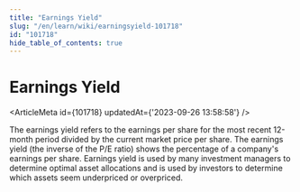 ```yaml
---
title: "Earnings Yield"
slug: "/en/learn/wiki/earningsyield-101718"
id: "101718"
hide_table_of_contents: true
---
```



# Earnings Yield

<ArticleMeta id={101718} updatedAt={'2023-09-26 13:58:58'} />
<div className='border-solid border-b border-t-0 my-4 border-[var(--ifm-color-gray-300)]' />

The earnings yield refers to the earnings per share for the most recent 12-month period divided by the current market price per share. The earnings yield (the inverse of the P/E ratio) shows the percentage of a company's earnings per share. Earnings yield is used by many investment managers to determine optimal asset allocations and is used by investors to determine which assets seem underpriced or overpriced.
